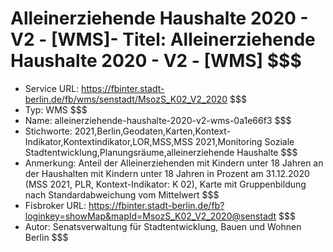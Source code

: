 # Alleinerziehende Haushalte 2020 - V2 - [WMS]- Titel: Alleinerziehende Haushalte 2020 - V2 - [WMS] $$$
- Service URL: https://fbinter.stadt-berlin.de/fb/wms/senstadt/MsozS_K02_V2_2020 $$$
- Typ: WMS $$$
- Name: alleinerziehende-haushalte-2020-v2-wms-0a1e66f3 $$$
- Stichworte: 2021,Berlin,Geodaten,Karten,Kontext-Indikator,Kontextindikator,LOR,MSS,MSS 2021,Monitoring Soziale Stadtentwicklung,Planungsräume,alleinerziehende Haushalte $$$
- Anmerkung: Anteil der Alleinerziehenden mit Kindern unter 18 Jahren an der Haushalten mit Kindern unter 18 Jahren in Prozent am 31.12.2020 (MSS 2021, PLR, Kontext-Indikator: K 02), Karte mit Gruppenbildung nach Standardabweichung vom Mittelwert $$$
- Fisbroker URL: https://fbinter.stadt-berlin.de/fb?loginkey=showMap&mapId=MsozS_K02_V2_2020@senstadt $$$
- Autor: Senatsverwaltung für Stadtentwicklung, Bauen und Wohnen Berlin $$$
